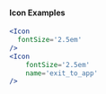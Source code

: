 #### Icon Examples
```jsx
<Icon
  fontSize='2.5em'
/>
<Icon
    fontSize='2.5em'
    name='exit_to_app'
/>
```
